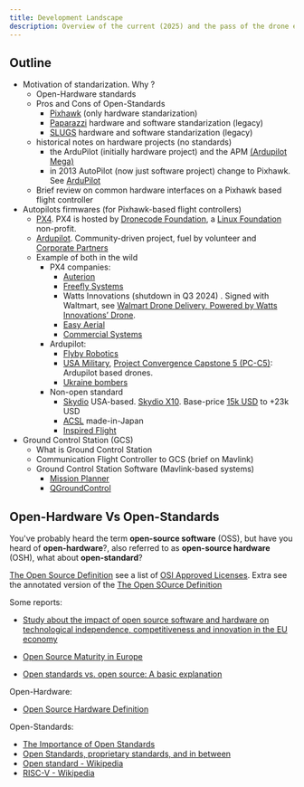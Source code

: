 ```yaml
---
title: Development Landscape
description: Overview of the current (2025) and the pass of the drone ecosystem
---
```


## Outline

- Motivation of standarization. Why ?
    - Open-Hardware standards
    - Pros and Cons of Open-Standards
        - [Pixhawk](https://pixhawk.org/) (only hardware standarization)
        - [Paparazzi](https://wiki.paparazziuav.org/wiki/Main_Page) hardware and software standarization (legacy)
        - [SLUGS](https://slugsuav.soe.ucsc.edu/) hardware and software standarization (legacy)
    - historical notes on hardware projects (no standards)
        - the ArduPilot (initially hardware project) and the APM [(Ardupilot Mega)](https://www.ardupilot.co.uk/)
        - in 2013 AutoPilot (now just software project) change to Pixhawk. See [ArduPilot](https://ardupilot.org/copter/docs/common-history-of-ardupilot.html)
    - Brief review on common hardware interfaces on a Pixhawk based flight controller
- Autopilots firmwares (for Pixhawk-based flight controllers)
    - [PX4](https://px4.io/). PX4 is hosted by [Dronecode Foundation](https://dronecode.org/), a [Linux Foundation](https://www.linuxfoundation.org/) non-profit.
    - [Ardupilot](https://ardupilot.org/). Community-driven project, fuel by volunteer and [Corporate Partners](https://ardupilot.org/ardupilot/docs/common-partners.html)
    - Example of both in the wild
        - PX4 companies:
            - [Auterion](https://auterion.com/)
            - [Freefly Systems](https://freeflysystems.com/)
            - Watts Innovations (shutdown in Q3 2024) . Signed with Waltmart, see [Walmart Drone Delivery, Powered by Watts Innovations’ Drone](https://www.thedroneu.com/blog/walmart-drone-delivery-powered-by-watts-innovations-drone/).
            - [Easy Aerial](https://www.easyaerial.com/)
            - [Commercial Systems](https://px4.io/ecosystem/commercial-systems/)
        - Ardupilot:
            - [Flyby Robotics](https://www.flybyrobotics.com/#specs)
            - [USA Military](https://x.com/USArmy/status/1918999091456934238), [Project Convergence Capstone 5 (PC-C5)](https://archive.ph/TxdLl): Ardupilot based drones.
            - [Ukraine bombers](https://x.com/bayraktar_1love/status/1930265730525585521)
        - Non-open standard
            - [Skydio](https://www.skydio.com/) USA-based. [Skydio X10](https://www.skydio.com/x10). Base-price [15k USD](https://youtu.be/sAOlljrVdZ0?t=872) to +23k USD
            - [ACSL](https://acsl-usa.com/) made-in-Japan
            - [Inspired Flight](https://www.inspiredflight.com/)
- Ground Control Station (GCS)
    - What is Ground Control Station
    - Communication Flight Controller to GCS (brief on Mavlink)
    - Ground Control Station Software (Mavlink-based systems)
        - [Mission Planner](https://ardupilot.org/planner/)
        - [QGroundControl](https://qgroundcontrol.com/)

## Open-Hardware Vs Open-Standards

You've probably heard the term **open-source software** (OSS), but have you heard of **open-hardware**?, also referred to as **open-source hardware** (OSH), what about **open-standard**?

[The Open Source Definition](https://opensource.org/osd) see a list of [OSI Approved Licenses](https://opensource.org/licenses). Extra see the annotated version of the [The Open SOurce Definition](https://opensource.org/definition-annotated)

Some reports:
- [Study about the impact of open source software and hardware on technological independence, competitiveness and innovation in the EU economy](https://digital-strategy.ec.europa.eu/en/library/study-about-impact-open-source-software-and-hardware-technological-independence-competitiveness-and)
- [Open Source Maturity in Europe](https://www.linuxfoundation.org/research/world-of-open-source-eu-2024?hsLang=en)

- [Open standards vs. open source: A basic explanation](https://www.ibm.com/think/topics/open-standards-vs-open-source-explanation)

Open-Hardware:
- [Open Source Hardware Definition](https://oshwa.org/resources/open-source-hardware-definition/)

Open-Standards:
- [The Importance of Open Standards](https://us.profinet.com/importance-open-standards/)
- [Open Standards, proprietary standards, and in between](https://us.profinet.com/open-standards-proprietary-standards/)
- [Open standard - Wikipedia](https://en.wikipedia.org/wiki/Open_standard)
- [RISC-V - Wikipedia](https://en.wikipedia.org/wiki/RISC-V)
